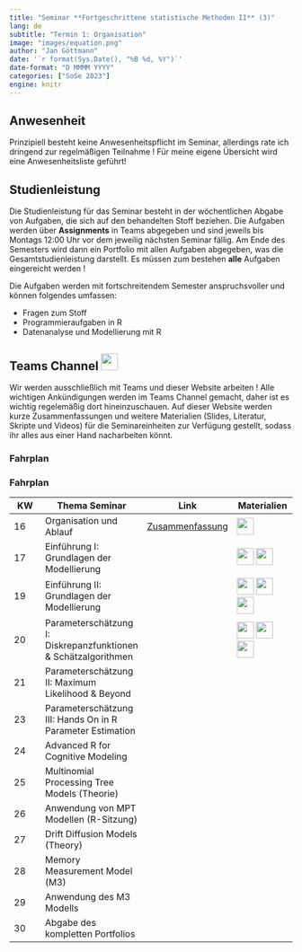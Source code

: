 ```yaml
---
title: "Seminar **Fortgeschrittene statistische Methoden II** (3)"
lang: de
subtitle: "Termin 1: Organisation"
image: "images/equation.png"
author: "Jan Göttmann"
date: '`r format(Sys.Date(), "%B %d, %Y")`'
date-format: "D MMMM YYYY"
categories: ["SoSe 2023"]
engine: knitr
---
```


## Anwesenheit

Prinzipiell besteht keine Anwesenheitspflicht im Seminar, allerdings rate ich dringend zur regelmäßigen Teilnahme ! Für meine eigene Übersicht wird eine Anwesenheitsliste geführt!

## Studienleistung

Die Studienleistung für das Seminar besteht in der wöchentlichen Abgabe von Aufgaben, die sich auf den behandelten Stoff beziehen. Die Aufgaben werden über **Assignments** in Teams abgegeben und sind jeweils bis Montags 12:00 Uhr vor dem jeweilig nächsten Seminar fällig. Am Ende des Semesters wird dann ein Portfolio mit allen Aufgaben abgegeben, was die Gesamtstudienleistung darstellt. Es müssen zum bestehen **alle** Aufgaben eingereicht werden !

Die Aufgaben werden mit fortschreitendem Semester anspruchsvoller und können folgendes umfassen:

-   Fragen zum Stoff
-   Programmieraufgaben in R
-   Datenanalyse und Modellierung mit R

## Teams Channel [![](../images/teams_logo.png){width=30, height=30}](https://teams.microsoft.com/l/team/19%3ayOZU87vQEyXc9WwiR_jODk4Ksh9X_VU8N0N4bFOpWRg1%40thread.tacv2/conversations?groupId=7d8d81c8-8b2e-4b0a-8cf6-eb9b658699be&tenantId=51aa2b30-c9fa-40db-b91a-3a53a8a08d85)

Wir werden ausschließlich mit Teams und dieser Website arbeiten ! Alle wichtigen Ankündigungen werden im Teams Channel gemacht, daher ist es wichtig regelemäßig dort hineinzuschauen. Auf dieser Website werden kurze Zusammenfassungen und weitere Materialien (Slides, Literatur, Skripte und Videos) für die Seminareinheiten zur Verfügung gestellt, sodass ihr alles aus einer Hand nacharbeiten könnt.

### Fahrplan

### Fahrplan

| KW  | Thema Seminar                                                  | Link                                                | Materialien                                                                                                                    |
|---------------|---------------|---------------|---------------|
| 16  | Organisation und Ablauf                                        | [Zusammenfassung](../cogmod_sem_sose23/Termin1.qmd) | [![](../images/slides.png){width=30, height=30}](https://slides.com/gman_science/introduction-organisation?token=4Pkkol6P) | 
| 17  | Einführung I: Grundlagen der Modellierung                      |                                                     | [![](../images/slides.png){width=30, height=30}](https://slides.com/gman_science/introduction-why-models?token=r4ID0G6o) [![](../images/paperpile.png){width=30, height=30}](https://paperpile.com/shared/lH0wBI)                                                                                                                              |
| 19  | Einführung II: Grundlagen der Modellierung                     |                                                     | [![](../images/slides.png){width=30, height=30}](https://slides.com/gman_science/lecture-2-introduction-ii?token=DXdrtkfF) [![](../images/paperpile.png){width=30, height=30}](https://paperpile.com/shared/lH0wBI)   [![](../images/r_logo.png){width=30, height=30}](../cogmod_sem_sose23/R-Scripts/power_law.R)                                                                                                                           |
| 20  | Parameterschätzung I: Diskrepanzfunktionen & Schätzalgorithmen |                                                     |  [![](../images/slides.png){width=30, height=30}](https://slides.com/gman_science/lecture-3-parameter-estimation?token=4oPahfz8)   [![](../images/paperpile.png){width=30, height=30}](https://paperpile.com/shared/lH0wBI)   [![](../images/r_logo.png){width=30, height=30}](../cogmod_sem_sose23/R-Scripts/error_space.R)                                                                                                                          |
| 21  | Parameterschätzung II: Maximum Likelihood & Beyond             |                                                     |                                                                                                                                |
| 23  | Parameterschätzung III: Hands On in R Parameter Estimation     |                                                     |                                                                                                                                |
| 24  | Advanced R for Cognitive Modeling                              |                                                     |                                                                                                                                |
| 25  | Multinomial Processing Tree Models (Theorie)                   |                                                     |                                                                                                                                |
| 26  | Anwendung von MPT Modellen (R-Sitzung)                         |                                                     |                                                                                                                                |
| 27  | Drift Diffusion Models (Theory)                                |                                                     |                                                                                                                                |
| 28  | Memory Measurement Model (M3)                                  |                                                     |                                                                                                                                |
| 29  | Anwendung des M3 Modells                                       |                                                     |                                                                                                                                |
| 30  | Abgabe des kompletten Portfolios                               |                                                     |                                                                                    
